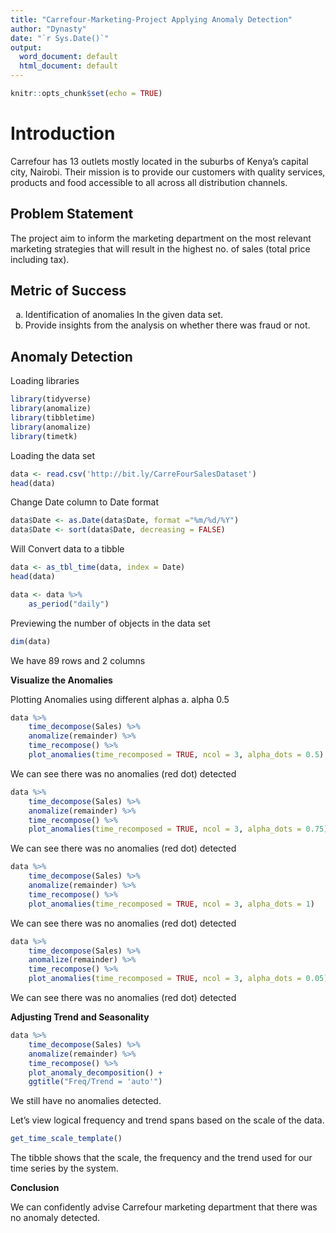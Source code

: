 ---
title: "Carrefour-Marketing-Project Applying Anomaly Detection"
author: "Dynasty"
date: "`r Sys.Date()`"
output:
  word_document: default
  html_document: default
---

```{r setup, include=FALSE}
knitr::opts_chunk$set(echo = TRUE)
```


# **Introduction**

Carrefour has 13 outlets mostly located in the suburbs of Kenya's capital city, Nairobi. Their mission is to provide our customers with quality services, products and food accessible to all across all distribution channels.

## **Problem Statement**

The project aim to inform the marketing department on the most relevant marketing strategies that will result in the highest no. of sales (total price including tax).

## **Metric of Success**
a. Identification of anomalies In the given data set.
b. Provide insights from the analysis on whether there was fraud or not. 

## **Anomaly Detection**

Loading libraries
```{r}
library(tidyverse)
library(anomalize)
library(tibbletime)
library(anomalize)
library(timetk)
```



Loading the data set
```{r}
data <- read.csv('http://bit.ly/CarreFourSalesDataset')
head(data)
```


Change Date column to Date format
```{r}
data$Date <- as.Date(data$Date, format ="%m/%d/%Y")
data$Date <- sort(data$Date, decreasing = FALSE)
```



Will Convert data to a tibble
```{r}
data <- as_tbl_time(data, index = Date)
head(data)
```


```{r}
data <- data %>%
    as_period("daily")
```

Previewing the number of objects in the data set
```{r}
dim(data)
```
We have 89 rows and 2 columns

**Visualize the Anomalies**

Plotting Anomalies using different alphas 
a. alpha 0.5
```{r}
data %>%
    time_decompose(Sales) %>%
    anomalize(remainder) %>%
    time_recompose() %>%
    plot_anomalies(time_recomposed = TRUE, ncol = 3, alpha_dots = 0.5)
```
We can see there was no anomalies (red dot) detected

```{r}
data %>%
    time_decompose(Sales) %>%
    anomalize(remainder) %>%
    time_recompose() %>%
    plot_anomalies(time_recomposed = TRUE, ncol = 3, alpha_dots = 0.75)
```
We can see there was no anomalies (red dot) detected


```{r}
data %>%
    time_decompose(Sales) %>%
    anomalize(remainder) %>%
    time_recompose() %>%
    plot_anomalies(time_recomposed = TRUE, ncol = 3, alpha_dots = 1)
```
We can see there was no anomalies (red dot) detected


```{r}
data %>%
    time_decompose(Sales) %>%
    anomalize(remainder) %>%
    time_recompose() %>%
    plot_anomalies(time_recomposed = TRUE, ncol = 3, alpha_dots = 0.05)
```
We can see there was no anomalies (red dot) detected


**Adjusting Trend and Seasonality**

```{r}
data %>%
    time_decompose(Sales) %>%
    anomalize(remainder) %>%
    time_recompose() %>%
    plot_anomaly_decomposition() +
    ggtitle("Freq/Trend = 'auto'")
```
 
 We still have no anomalies detected.

Let's view logical frequency and trend spans based on the scale of the data.
```{r}
get_time_scale_template()
```
The tibble shows that the scale, the frequency and the trend used for our time series by the system.


**Conclusion**

We can confidently advise Carrefour marketing department that there was no anomaly detected. 
